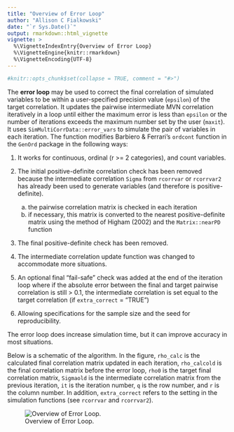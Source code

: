 ```yaml
---
title: "Overview of Error Loop"
author: "Allison C Fialkowski"
date: "`r Sys.Date()`"
output: rmarkdown::html_vignette
vignette: >
  %\VignetteIndexEntry{Overview of Error Loop}
  %\VignetteEngine{knitr::rmarkdown}
  %\VignetteEncoding{UTF-8}
---
```


```r
#knitr::opts_chunk$set(collapse = TRUE, comment = "#>")
```

The **error loop** may be used to correct the final correlation of simulated variables to be within a user-specified precision value (`epsilon`) of the target correlation.  It updates the pairwise intermediate MVN correlation iteratively in a loop until either the maximum error is less than `epsilon` or the number of iterations exceeds the maximum number set by the user (`maxit`).  It uses `SimMultiCorrData::error_vars` to simulate the pair of variables in each iteration.  The function modifies Barbiero & Ferrari's `ordcont` function in the `GenOrd` package in the following ways: 

1. It works for continuous, ordinal (r >= 2 categories), and count variables.
1. The initial positive-definite correlation check has been removed because the intermediate correlation `Sigma` from `rcorrvar` or `rcorrvar2` has already been used to generate variables (and therefore is positive-definite).

    a) the pairwise correlation matrix is checked in each iteration 
    b) if necessary, this matrix is converted to the nearest positive-definite matrix using the method of Higham (2002) and the `Matrix::nearPD` function
    
1. The final positive-definite check has been removed.
1. The intermediate correlation update function was changed to accommodate more situations.
1. An optional final "fail-safe" check was added at the end of the iteration loop where if the absolute error between the final and target pairwise correlation is still > 0.1, the intermediate correlation is set equal to the target correlation (if `extra_correct` = "TRUE")
1. Allowing specifications for the sample size and the seed for reproducibility.  

The error loop does increase simulation time, but it can improve accuracy in most situations.  

Below is a schematic of the algorithm.  In the figure, `rho_calc` is the calculated final correlation matrix updated in each iteration, `rho_calcold` is the final correlation matrix before the error loop, `rho0` is the target final correlation matrix, `Sigmaold` is the intermediate correlation matrix from the previous iteration, `it` is the iteration number, `q` is the row number, and `r` is the column number.  In addition, `extra_correct` refers to the setting in the simulation functions (see `rcorrvar` and `rcorrvar2`).

![Overview of Error Loop.](Error_Loop.png)
